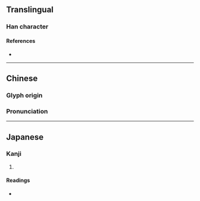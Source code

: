 {{character info/new}}
==Translingual==

===Han character===
{{Han char|rn=75|rad=木|as=13|sn=17|four=46941|canj=DWLJ|ids=⿰木睪}}

====References====
* {{Han ref|kx=0557.180|dkj=15683|dj=0946.240|hdz=21301.180|uh=6AA1|ud=27297|bh=ECFA|bd=60666}}

----

==Chinese==
{{zh-forms|alt=⿰木𠬤:nonstandard simplified,𣏧}}
===Glyph origin===
{{Han etym}}
===Pronunciation===
{{zh-pron
|m=zhái,shì
|c=zaak6
|h=pfs=
|md=
|mn=
|w=
|mc=y
|oc=y
|cat=
}}

----

==Japanese==
{{ja-kanji forms|𣏧|檡}}
===Kanji===
{{ja-kanji|grade=|rs=木06|shin=𣏧}}

# {{rfdef|ja|sort=木06}}

====Readings====
* {{ja-readings|on=[[つ]] (tu, tsu)}}